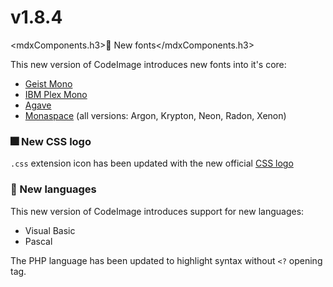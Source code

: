 
# v1.8.4

<mdxComponents.h3>💬 New fonts</mdxComponents.h3>

This new version of CodeImage introduces new fonts into it's core:
- [Geist Mono](https://vercel.com/font)
- [IBM Plex Mono](https://github.com/IBM/plex)
- [Agave](https://github.com/blobject/agave)
- [Monaspace](https://monaspace.githubnext.com/) (all versions: Argon, Krypton, Neon, Radon, Xenon)


### 🎆 New CSS logo

`.css` extension icon has been updated with the new official [CSS logo](https://github.com/CSS-Next/logo.css)


### 🤖 New languages

This new version of CodeImage introduces support for new languages:
- Visual Basic
- Pascal

The PHP language has been updated to highlight syntax without `<?` opening tag.
